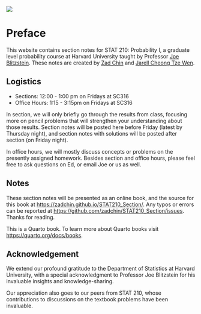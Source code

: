 ![](assets/img/stat210-logo.png)

# Preface {.unnumbered}

This website contains section notes for STAT 210: Probability I, a graduate level probability course at Harvard University taught by Professor [Joe Blitzstein](mailto:blitz@g.harvard.edu). These notes are created by [Zad Chin](mailto:zadchin@college.harvard.edu) and [Jarell Cheong Tze Wen](mailto:jarellcheong@college.harvard.edu). 

## Logistics

- Sections: 12:00 - 1:00 pm on Fridays at SC316
- Office Hours: 1:15 - 3:15pm on Fridays at SC316

In section, we will only briefly go through the results from class, focusing more on pencil problems that will strengthen your understanding about those results. Section notes will be posted here before Friday (latest by Thursday night), and section notes with solutions will be posted after section (on Friday night). 

In office hours, we will mostly discuss concepts or problems on the presently assigned homework. Besides section and office hours, please feel free to ask questions on Ed, or email Joe or us as well.


## Notes

These section notes will be presented as an online book, and the source for this book at <https://zadchin.github.io/STAT210_Section/>. Any typos or errors can be reported at <https://github.com/zadchin/STAT210_Section/issues>. Thanks for reading. 


This is a Quarto book. To learn more about Quarto books visit <https://quarto.org/docs/books>. 

## Acknowledgement

We extend our profound gratitude to the Department of Statistics at Harvard University,
with a special acknowledgment to Professor Joe Blitzstein for his invaluable insights and knowledge-sharing.

Our appreciation also goes to our peers from STAT 210, whose contributions to discussions
on the textbook problems have been invaluable.

 





$\,$
